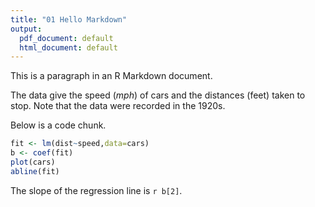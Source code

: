 ```yaml
---
title: "01 Hello Markdown"
output:
  pdf_document: default
  html_document: default
---
```

This is a paragraph in an R Markdown document.

The data give the speed (*mph*) of cars and the distances (feet) taken to stop. Note that the data were recorded in the 1920s.

Below is a code chunk.


```r
fit <- lm(dist~speed,data=cars)
b <- coef(fit)
plot(cars)
abline(fit)
```

The slope of the regression line is `r b[2]`.

